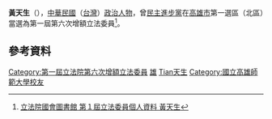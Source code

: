 {{Infobox_officeholder
| name = 黃天生
| image name =
| width = 
| now = 中華民國（台灣）政治人士 
| period = 
| Sex = 男 
| Native place = 
| date of birth = 
| party = {{Dpp|19px}}
| place of birth = 
| educate = 
*國立高雄師範學院數學系畢業
| past = 
*左楠民眾權益促進會會長
*高雄市黃氏宗親會理事
*國立高雄師範學院校友會幹事
*省立高雄水產學校校友會幹事
*市立鼓山國民小學教師
*私立國際商工專任數學教師
*私立大榮高工專任數學教師
*高雄市資深優良教師
*台灣民主運動高屏區政治受難基金會副會長
*民進黨黨員代表
*國際特赦協會會員
*後勁反五輕總幹事
*第一屆第六次增額立法委員<br><span style="color: blue;">(1990年-1993年)</span>
}}
'''黃天生'''（{{bd|||||catIdx=Huang黃天生}}），[[中華民國|中華民國]]（[[台灣|台灣]]）[[政治人物|政治人物]]，曾[[民主進步黨|民主進步黨]]在[[高雄市|高雄市]]第一選區（北區）當選為第一屆第六次增額立法委員<ref>[http://npl.ly.gov.tw/do/www/commissionerInfo?id=571&expireBack=01&expire=01&act=exp&keyword=&orderBy=name&nameOrder=true&eleDisOrder=false 立法院國會圖書館 第１屆立法委員個人資料 黃天生]</ref>。

==參考資料==
<div class="references-small">
<references />
</div>

{{TW-poli-bio-stub}}

{{DEFAULTSORT:Huang黃天生}}
[[Category:第一屆立法院第六次增額立法委員|Category:第一屆立法院第六次增額立法委員]]
[[Category:民主進步黨籍立法委員|雄]]
[[Category:黃姓|Tian天生]]
[[Category:國立高雄師範大學校友|Category:國立高雄師範大學校友]]